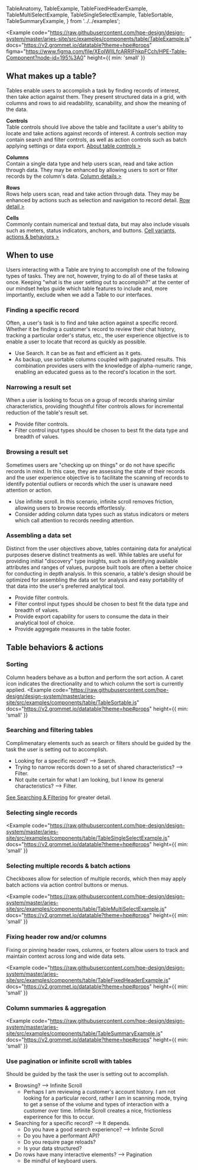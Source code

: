   TableAnatomy,
  TableExample,
  TableFixedHeaderExample,
  TableMultiSelectExample,
  TableSingleSelectExample,
  TableSortable,
  TableSummaryExample,
} from '../../examples';

<Example
  code="https://raw.githubusercontent.com/hpe-design/design-system/master/aries-site/src/examples/components/table/TableExample.js"
  docs="https://v2.grommet.io/datatable?theme=hpe#props"
  figma="https://www.figma.com/file/XEoIWIlLfcARRIFhkpFCch/HPE-Table-Component?node-id=195%3A0"
  height={{ min: 'small' }}
>
  <TableExample />
</Example>

## What makes up a table?
Tables enable users to accomplish a task by finding records of interest, then take action against them.
They present structured data in a grid, with columns and rows to aid readability, scanability, and show 
the meaning of the data.

<TableAnatomy />

**Controls**<br />
Table controls should live above the table and facilitate a user's ability to locate and 
take actions against records of interest. A controls section may contain search and filter 
controls, as well as action controls such as batch applying settings or data export.
[About table controls >](#sorting)

**Columns**<br />
Contain a single data type and help users scan, read and take action through data.
They may be enhanced by allowing users to sort or filter records by the column's data.
[Column details >](#sorting)

**Rows**<br />
Rows help users scan, read and take action through data. 
They may be enhanced by actions such as selection and navigation to record detail.
[Row detail >](#record-selection)


**Cells**<br />
Commonly contain numerical and textual data, but may also include visuals such as meters, 
status indicators, anchors, and buttons.
[Cell variants, actions & behaviors >]()


## When to use
Users interacting with a Table are trying to accomplish one of the following types of tasks.
They are not, however, trying to do all of these tasks at once.
Keeping "what is the user setting out to accompish?" at the center of our mindset helps guide which 
table features to include and, more importantly, exclude when we add a Table to our interfaces.

### Finding a specific record
Often, a user's task is to find and take action against a specific record. Whether it be 
finding a customer's record to review their chat history, tracking a particular order's 
status, etc., the user experience objective is to enable a user to locate that record as 
quickly as possible.

- Use Search. It can be as fast and efficient as it gets. 
- As backup, use sortable columns coupled with paginated results. This combination 
provides users with the knowledge of alpha-numeric range, enabling an 
educated guess as to the record's location in the sort.

<ExampleImagePreview
  label="See finding a specific record"
  href="#"
  src="/static/images/Finding_Specific_Records.png"
  alt="Example demonstrating how to find a record of interest with a Table"
/>

### Narrowing a result set
When a user is looking to focus on a group of records sharing similar characteristics, 
providing thoughtful filter controls allows for incremental reduction of the table's 
result set.

- Provide filter controls.
- Filter control input types should be chosen to best fit the data type and breadth of values.

<ExampleImagePreview
  label="Learn more about providing a great filter experience"
  href="#"
  src="/static/images/Finding_Specific_Records.png"
  alt="Example demonstrating how to find a record of interest with a Table"
/>

### Browsing a result set
Sometimes users are "checking up on things" or do not have specific records 
in mind. In this case, they are assessing the state of their records and the 
user experience objective is to facilitate the scanning of records to identify 
potential outliers or records which the user is unaware need attention or action.

- Use infinite scroll. In this scenario, infinite scroll removes friction, 
allowing users to browse records effortlessly.
- Consider adding column data types such as status indicators or meters 
which call attention to records needing attention.

<ExampleImagePreview
  label="Using infinite scroll with tables"
  href="#pagination-vs-infinite-scroll"
  src="/static/images/Finding_Specific_Records.png"
  alt="Example demonstrating how to find a record of interest with a Table"
/>

### Assembling a data set
Distinct from the user objectives above, tables containing data for analytical 
purposes deserve distinct treatments as well. While tables are useful for 
providing initial "discovery" type insights, such as identifying available attributes
and ranges of values, purpose built tools are often a better choice for conducting 
in depth analysis. In this scenario, a table's design should be optimized for 
assembling the data set for analysis and easy portability of that data into the 
user's preferred analytical tool.

- Provide filter controls.
- Filter control input types should be chosen to best fit the data type and breadth of values.
- Provide export capability for users to consume the data in their analytical 
tool of choice.
- Provide aggregate measures in the table footer.

<ExampleImagePreview
  label="Learn more about providing a great filter experience"
  href="#"
  src="/static/images/Finding_Specific_Records.png"
  alt="Example demonstrating how to find a record of interest with a Table"
/>

<!--
## Guidelines
-->

<!--
### How many columns?
The number of columns and rows should be guided by the task the user is setting 
out to accomplish.

Generally, if there are more than 5-7 columns in the table, it is a sign that 
a single table is trying to solve too many user problems at once. In that case, 
consider:
- Are there too many user persona types using this view? If so, are there opportunities 
to personalize the view by role?
- What are the user interactions leading up to the table view? Are there opportunities 
to improve navigation and build intentful user flows?
- Perhaps, it is unclear as to what the user problem the table is attempting 
to solve? A good opportunity for speaking to and learning from end users!

**The Exception**<br />
In an analytical context, where the goal is to assemble a data set and identify patterns 
within it, a larger number of columns may be neccessary.

In this context, a Table should facilitate the assembly of the data set and make the set 
accessible in a tool specifically designed for analysis.
-->

## Table behaviors & actions

### Sorting
Column headers behave as a button and perform the sort action. A caret icon indicates 
the directionality and to which column the sort is currently applied.
<Example
  code="https://raw.githubusercontent.com/hpe-design/design-system/master/aries-site/src/examples/components/table/TableSortable.js"
  docs="https://v2.grommet.io/datatable?theme=hpe#props"
  height={{ min: 'small' }}
>
  <TableSortable />
</Example>

### Searching and filtering tables
Complimenatary elements such as search or filters should be guided by the task the user 
is setting out to accomplish.
- Looking for a specific record? --> Search.
- Trying to narrow records down to a set of shared characteristics? --> Filter.
- Not quite certain for what I am looking, but I know its general characteristics? --> Filter.

[See Searching & Filtering]() for greater detail.

### Selecting single records
<Example
  code="https://raw.githubusercontent.com/hpe-design/design-system/master/aries-site/src/examples/components/table/TableSingleSelectExample.js"
  docs="https://v2.grommet.io/datatable?theme=hpe#props"
  height={{ min: 'small' }}
>
  <TableSingleSelectExample />
</Example>

### Selecting multiple records & batch actions
Checkboxes allow for selection of multiple records, which then may apply 
batch actions via action control buttons or menus. 

<Example
  code="https://raw.githubusercontent.com/hpe-design/design-system/master/aries-site/src/examples/components/table/TableMultiSelectExample.js"
  docs="https://v2.grommet.io/datatable?theme=hpe#props"
  height={{ min: 'small' }}
>
  <TableMultiSelectExample />
</Example>

### Fixing header row and/or columns
Fixing or pinning header rows, columns, or footers allow users to track and 
maintain context across long and wide data sets.

<Example
  code="https://raw.githubusercontent.com/hpe-design/design-system/master/aries-site/src/examples/components/table/TableFixedHeaderExample.js"
  docs="https://v2.grommet.io/datatable?theme=hpe#props"
  height={{ min: 'small' }}
>
  <TableFixedHeaderExample />
</Example>

### Column summaries & aggregation
<Example
  code="https://raw.githubusercontent.com/hpe-design/design-system/master/aries-site/src/examples/components/table/TableSummaryExample.js"
  docs="https://v2.grommet.io/datatable?theme=hpe#props"
  height={{ min: 'small' }}
>
  <TableSummaryExample />
</Example>

### Use pagination or infinite scroll with tables
Should be guided by the task the user is setting out to accomplish.

- Browsing? --> Infinite Scroll
  - Perhaps I am reviewing a customer's account history. I am not looking for 
  a particular record, rather I am in scanning mode, trying to get a sense of 
  the volume and types of interaction with a customer over time. Infinite Scroll 
  creates a nice, frictionless experirence for this to occur.
- Searching for a specific record? --> It depends.
  - Do you have a good search experience? --> Infinite Scroll
  - Do you have a performant API?
  - Do you require page reloads?
  - Is your data structured? 
- Do rows have many interactive elements? --> Pagination
  - Be mindful of keyboard users.

<!-- To be added. Placeholders for future content.
### Pagination

### Infinite Scroll

## Table Cells
-->
